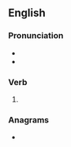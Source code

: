 ==English==

===Pronunciation===
* {{IPA|en|/aʊtˈdɪd/}}
* {{rhymes|en|ɪd|s=2}}

===Verb===
{{head|en|verb form}}

# {{en-simple past of|outdo}}

===Anagrams===
* {{anagrams|en|a=ddiotu|did out}}